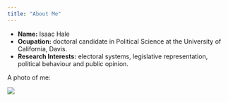 ```yaml
---
title: "About Me"
---
```


- __Name:__ Isaac Hale
- __Ocupation:__ doctoral candidate in Political Science at the University of California, Davis.
- __Research Interests:__ electoral systems, legislative representation, political behaviour and public opinion.

A photo of me:

![](headshot.jpg)